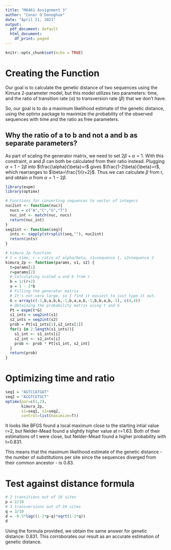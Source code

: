 ```yaml
---
title: "MA461 Assignment 3"
author: "Conor O'Donoghue"
date: "April 21, 2021"
output:
  pdf_document: default
  html_document:
    df_print: paged
---
```


```r
knitr::opts_chunk$set(echo = TRUE)
```

# Creating the Function
Our goal is to calculate the genetic distance of two sequences using the 
Kimura 2-parameter model, but this model utilizes two parameters: time, and 
the ratio of transition rate ($\alpha$) to transversion rate ($\beta$) that we don't have.

So, our goal is to do a maximum likelihood estimate of the genetic distance,
using the optimx package to maximize the probability of the observed sequences
with time and the ratio as free parameters.

## Why the ratio of a to b and not a and b as separate parameters?
As part of scaling the generator matrix, we need to set $2\beta+\alpha=1$. 
With this constraint, $\alpha$ and $\beta$ can both be calculated from their ratio instead.
Plugging $\alpha=1-2\beta$ into $\frac{\alpha}{\beta}=r$ gives
$\frac{1-2\beta}{\beta}=r$, which rearranges to $\beta=\frac{1}{r+2}$.
Thus we can calculate $\beta$ from r, and obtain $\alpha$ from $\alpha=1-2\beta$.

```r
library(expm)
library(optimx)

# Functions for converting sequences to vector of integers
nuc2int <- function(nuc){
  nucs = c("A","C","G","T")
  nuc_int <- match(nuc, nucs)
  return(nuc_int)
}
seq2int <- function(seq){
  ints <- sapply(strsplit(seq,""), nuc2int)
  return(ints)
}

# kimura_2p function
# t = time, r = ratio of alpha/beta, s1=sequence 1, s2=sequence 2
kimura_2p <- function(params, s1, s2) {
  t=params[1]
  r=params[2]
  # Calculating scaled a and b from r
  b = 1/(r+2)
  a = 1 - 2*b
  # Filling the generator matrix
  # It's not very large, so I find it easiest to just type it out.
  G = array(c(-1,b,a,b,b,-1,b,a,a,b,-1,b,b,a,b,-1), c(4,4))
  # Obtaining the probability matrix using t and G
  Pt = expm(t*G)
  s1_ints = seq2int(s1)
  s2_ints = seq2int(s2)
  prob = Pt[s1_ints[1],s2_ints[1]]
  for(i in 2:length(s1_ints)){
    s1_int <- s1_ints[i]
    s2_int <- s2_ints[i]
    prob <- prob * Pt[s1_int, s2_int]
  }
  return(prob)
}
```
# Optimizing time and ratio

```r
seq1 = "AGTCCATGAT"
seq2 = "ACGTCGTGCT"
optimx(par=c(1,2),
       kimura_2p,
       s1=seq1, s2=seq2,
       control=list(maximize=T))
```

It looks like BFGS found a local maximum close to the starting intial value r=2,
but Nelder-Mead found a slightly higher value at r=1.63.
Both of their estimations of t were close, 
but Nelder-Mead found a higher probability with t=0.831.

This means that the maximum likelihood estimate of the genetic distance - the number of substitutions per site since the sequences diverged from their common ancestor - is 0.83.

# Test against distance formula
```r
# 2 transitions out of 10 sites
p = 2/10
# 3 transversions out of 10 sites
q = 3/10
d = -0.5*log((1-2*p-q)*sqrt(1-2*q))
d
```

Using the formula provided, we obtain the same answer for genetic distance: 0.831. This corroborates our result as an accurate estimation of genetic distance.
